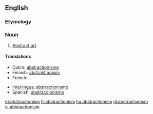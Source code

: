 ==English==

===Etymology===
{{suffix|abstraction|ism}}

===Noun===
{{en-noun}}

# [[abstract art|Abstract art]].

====Translations====
{{trans-top|abstract art}}
* Dutch: [[abstractionisme]] {{n}}
* Finnish: [[abstraktionismi]]
* French: {{t+|fr|abstractionnisme}}
{{trans-mid}}
* [[Interlingua]]: [[abstractionismo]]
* Spanish: [[abstraccionismo]] {{m}}
{{trans-bottom}}

[[et:abstractionism]]
[[fr:abstractionism]]
[[hu:abstractionism]]
[[pl:abstractionism]]
[[vi:abstractionism]]
